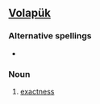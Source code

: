 ==[[Volapük]]==

===Alternative spellings===
* {{l|vo|velayt}}

===Noun===
{{infl|vo|noun}}

# [[exactness]]